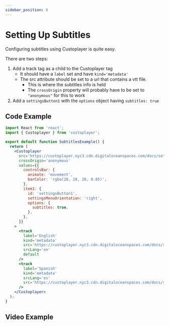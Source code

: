 ```yaml
---
sidebar_position: 6
---
```



# Setting Up Subtitles

Configuring subtitles using Custoplayer is quite easy.

There are two steps:

1. Add a track tag as a child to the Custoplayer tag
   - It should have a `label` set and have `kind='metadata'`
   - The src attribute should be set to a url that contains a vtt file.
     - This is where the subtitles info is held
     - The `crossOrigin` property will probably have to be set to `"anonymous"` for this to work
2. Add a `settingsButton1` with the `options` object having `subtitles: true`

## Code Example

```jsx
import React from 'react';
import { Custoplayer } from 'custoplayer';

export default function SubtitlesExample() {
  return (
    <Custoplayer
      src='https://custoplayer.nyc3.cdn.digitaloceanspaces.com/docs/setting-up-video-qualities/custoplayer-demo-1080.mp4'
      crossOrigin='anonymous'
      values={{
        controlsBar: {
          animate: 'movement',
          barColor: 'rgba(28, 28, 28, 0.85)',
        },
        item1: {
          id: 'settingsButton1',
          settingsMenuOrientation: 'right',
          options: {
            subtitles: true,
          },
        },
      }}
    >
      <track
        label='English'
        kind='metadata'
        src='https://custoplayer.nyc3.cdn.digitaloceanspaces.com/docs/setting-up-subtitles/English.vtt'
        srcLang='en'
        default
      />
      <track
        label='Spanish'
        kind='metadata'
        srcLang='es'
        src='https://custoplayer.nyc3.cdn.digitaloceanspaces.com/docs/setting-up-subtitles/Spanish.vtt'
      />
    </Custoplayer>
  );
}
```

## Video Example

<SubtitlesExample />
